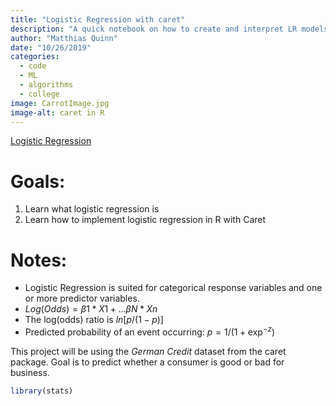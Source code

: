 ```yaml
---
title: "Logistic Regression with caret"
description: "A quick notebook on how to create and interpret LR models."
author: "Matthias Quinn"
date: "10/26/2019"
categories:
  - code
  - ML
  - algorithms
  - college
image: CarrotImage.jpg
image-alt: caret in R
---
```


[Logistic Regression](https://www.r-bloggers.com/evaluating-logistic-regression-models/)

# Goals:

1.  Learn what logistic regression is
2.  Learn how to implement logistic regression in R with Caret

# Notes:

-   Logistic Regression is suited for categorical response variables and one or more predictor variables.
-   $Log(Odds) = \beta1*X1+...\beta N*Xn$
-   The log(odds) ratio is $ln[p/(1-p)]$
-   Predicted probability of an event occurring: $p = 1/(1+\exp^{-z})$

This project will be using the *German Credit* dataset from the caret package. Goal is to predict whether a consumer is good or bad for business.

```r
library(stats)
```
